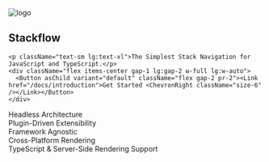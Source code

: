 
<section className="w-full grid lg:grid-cols-2 place-items-center lg:mt-12">
  <div className="flex flex-col items-center gap-4 lg:ml-8 lg:gap-8 lg:items-start">
    <div className="flex items-center gap-4 mt-14 lg:mt-0">
      <Image className="size-8 lg:size-12" src={Logo} alt="logo" width={512} height={512} />
      <h1 className="text-5xl lg:text-7xl font-bold">
        Stackflow
      </h1>
    </div>
    
    <p className="text-sm lg:text-xl">The Simplest Stack Navigation for JavaScript and TypeScript.</p>
    <div className="flex items-center gap-1 lg:gap-2 w-full lg:w-auto">
      <Button asChild variant="default" className="flex gap-2 pr-2"><Link href="/docs/introduction">Get Started <ChevronRight className="size-6" /></Link></Button>
    </div>
  </div>

  <Demo>          
    <div
      className="absolute inset-0 bg-gradient-to-t from-10% from-[rgb(255,255,255)] dark:from-[rgb(17,17,17)] to-[rgba(255,255,255,0)] z-50 pointer-events-none"
    />
  </Demo>
</section>

<section className="w-full grid lg:grid-cols-5 gap-4">
  <div className="flex items-center justify-center w-full aspect-square bg-gray50 text-gray950 rounded-xl">Headless Architecture</div>
  <div className="flex items-center justify-center w-full aspect-square bg-gray50 text-gray950 rounded-xl">Plugin-Driven Extensibility</div>
  <div className="flex items-center justify-center w-full aspect-square bg-gray50 text-gray950 rounded-xl">Framework Agnostic</div>
  <div className="flex items-center justify-center w-full aspect-square bg-gray50 text-gray950 rounded-xl">Cross-Platform Rendering</div>
  <div className="flex items-center justify-center w-full aspect-square bg-gray50 text-gray950 rounded-xl">TypeScript & Server-Side Rendering Support</div>
</section>